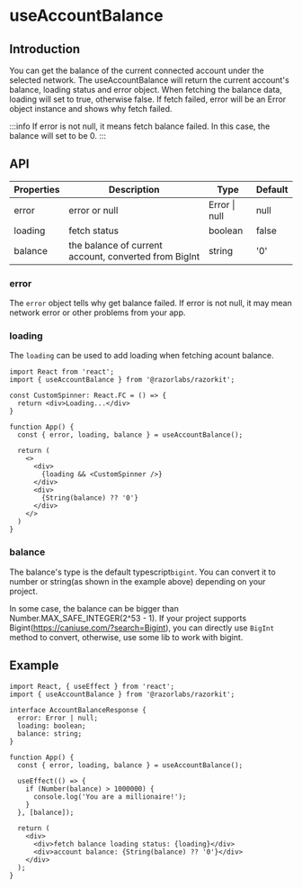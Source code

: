 # useAccountBalance

## Introduction

You can get the balance of the current connected account under the selected network. 
The useAccountBalance will return the current account's balance, loading status and error object. 
When fetching the balance data, loading will set to true, otherwise false. If fetch failed, 
error will be an Error object instance and shows why fetch failed.

:::info
If error is not null, it means fetch balance failed. In this case, the balance will set to be 0.
:::

## API

| Properties | Description                                           | Type          | Default |
| ---------- | ----------------------------------------------------- | ------------- | ------- |
| error      | error or null                                         | Error \| null | null    |
| loading    | fetch status                                          | boolean       | false   |
| balance    | the balance of current account, converted from BigInt | string        | '0'     |

### error

The `error` object tells why get balance failed. If error is not null, 
it may mean network error or other problems from your app.

### loading

The `loading` can be used to add loading when fetching acount balance.

```tsx twoslash
import React from 'react';
import { useAccountBalance } from '@razorlabs/razorkit';

const CustomSpinner: React.FC = () => {
  return <div>Loading...</div>
}

function App() {
  const { error, loading, balance } = useAccountBalance();

  return (
    <>
      <div>
        {loading && <CustomSpinner />}
      </div>
      <div>
        {String(balance) ?? '0'}
      </div>
    </>
  )
}
```

### balance

The balance's type is the default typescript`bigint`. 
You can convert it to number or string(as shown in the example above) depending on your project.

In some case, the balance can be bigger than Number.MAX_SAFE_INTEGER(2^53 - 1). 
If your project supports Bigint(https://caniuse.com/?search=Bigint), you can directly use `BigInt` method to convert, otherwise, use some lib to work with bigint.

## Example

```tsx twoslash
import React, { useEffect } from 'react';
import { useAccountBalance } from '@razorlabs/razorkit';

interface AccountBalanceResponse {
  error: Error | null;
  loading: boolean;
  balance: string;
}

function App() {
  const { error, loading, balance } = useAccountBalance();

  useEffect(() => {
    if (Number(balance) > 1000000) {
      console.log('You are a millionaire!');
    }
  }, [balance]);

  return (
    <div>
      <div>fetch balance loading status: {loading}</div>
      <div>account balance: {String(balance) ?? '0'}</div>
    </div>
  );
}
```